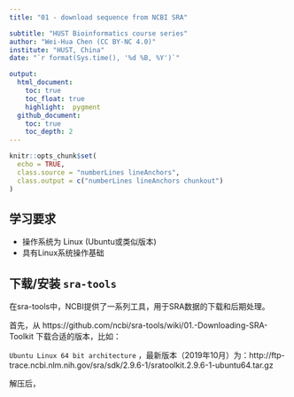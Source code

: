 ```yaml
---
title: "01 - download sequence from NCBI SRA"

subtitle: "HUST Bioinformatics course series"
author: "Wei-Hua Chen (CC BY-NC 4.0)"
institute: "HUST, China"
date: "`r format(Sys.time(), '%d %B, %Y')`"

output:
  html_document:
    toc: true
    toc_float: true
    highlight:  pygment
  github_document:
    toc: true
    toc_depth: 2
---
```



```r
knitr::opts_chunk$set(
  echo = TRUE,
  class.source = "numberLines lineAnchors", 
  class.output = c("numberLines lineAnchors chunkout") 
)

```

## 学习要求

* 操作系统为 Linux (Ubuntu或类似版本)
* 具有Linux系统操作基础

## 下载/安装 ```sra-tools ```

在sra-tools中，NCBI提供了一系列工具，用于SRA数据的下载和后期处理。

首先，从 https://github.com/ncbi/sra-tools/wiki/01.-Downloading-SRA-Toolkit 下载合适的版本，比如：

``` Ubuntu Linux 64 bit architecture ``` ，最新版本（2019年10月）为：http://ftp-trace.ncbi.nlm.nih.gov/sra/sdk/2.9.6-1/sratoolkit.2.9.6-1-ubuntu64.tar.gz

解压后，


